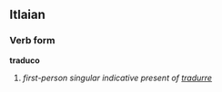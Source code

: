 ==Itlaian==
===Verb form===
'''traduco'''

# ''first-person singular indicative present of [[tradurre]]''